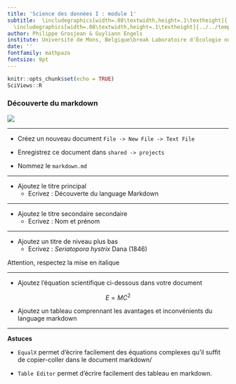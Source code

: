 ```yaml
---
title: 'Science des données I : module 1'
subtitle:  \includegraphics[width=.08\textwidth,height=.1\textheight]{../../template/biodatascience.png}
  \includegraphics[width=.08\textwidth,height=.1\textheight]{../../template/SciViews-logo.pdf} \vfill Découverte de Rstudio et du language Markdown
author: Philippe Grosjean & Guyliann Engels
institute: Université de Mons, Belgique\break Laboratoire d'Écologie numérique des Milieux aquatiques\break \includegraphics[width=.08\textwidth,height=.1\textheight]{../../template/EcoNum-logo.pdf} \break \url{http://biodatascience-course.sciviews.org} \break \url{Philippe.Grosjean@umons.ac.be}, \url{Guyliann.Engels@umons.ac.be}
date: ''
fontfamily: mathpazo
fontsize: 9pt
---
```




```r
knitr::opts_chunk$set(echo = TRUE)
SciViews::R
```

### Découverte du markdown

![](../images/rstudio.png)

___

- Créez un nouveau document `File -> New File -> Text File`

- Enregistrez ce document dans `shared -> projects` 

- Nommez le `markdown.md`

___

- Ajoutez le titre principal 
    +  Ecrivez : Découverte du language Markdown

___

- Ajoutez le titre secondaire secondaire
    +  Ecrivez : Nom et prénom 

___


- Ajoutez un titre de niveau plus bas 
    +  Ecrivez : *Seriatopora hystrix* Dana (1846)

Attention, respectez la mise en italique 

___

- Ajoutez l'équation scientifique ci-dessous dans votre document

$$E = MC^2$$

- Ajoutez un tableau comprennant les avantages et inconvénients du language markdown


___

**Astuces**

- `EqualX` permet d'écrire facilement des équations complexes qu'il suffit de copier-coller dans le document markdown/

- `Table Editor` permet d'écrire facilement des tableau en markdown. 
